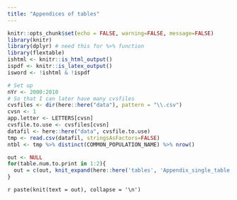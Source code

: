 ```yaml
---
title: "Appendices of tables"
---
```


<!-- Since the main file (index) had this, I don't need to repeat it. 
     But I do so that I can run this Rmd independently during debugging and development.
     I set all the output to FALSE. -->
     
```r
knitr::opts_chunk$set(echo = FALSE, warning=FALSE, message=FALSE)
library(knitr)
library(dplyr) # need this for %>% function
library(flextable)
ishtml <- knitr::is_html_output()
ispdf <- knitr::is_latex_output()
isword <- !ishtml & !ispdf
```

<!-- Specify the data here at top so it is easy to find.
     A better way to do this is to use parameterized Rmd. -->
     
<!-- I am adding the last commit date as the data date.
     That helps makes sure we all know what data were used. -->

```r
# Set up
nYr <- 2000:2010
# So that I can later have many cvsfiles
cvsfiles <- dir(here::here("data"), pattern = "\\.csv")
cvsn <- 1
app.letter <- LETTERS[cvsn]
cvsfile.to.use <- cvsfiles[cvsn]
datafil <- here::here("data", cvsfile.to.use)
tmp <- read.csv(datafil, stringsAsFactors=FALSE)
ntbl <- tmp %>% distinct(COMMON_POPULATION_NAME) %>% nrow()
```

```r
out <- NULL
for(table.num.to.print in 1:2){
  out = c(out, knit_expand(here::here('tables', 'Appendix_single_table.Rmd')))
}
```
`r paste(knit(text = out), collapse = '\n')`

